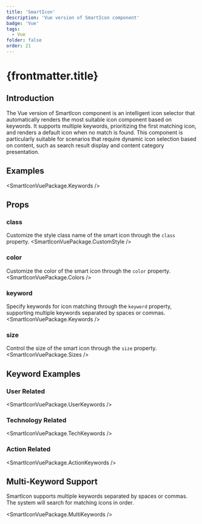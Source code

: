 ```yaml
---
title: 'SmartIcon'
description: 'Vue version of SmartIcon component'
badge: 'Vue'
tags:
  - Vue
folder: false
order: 21
---
```



# {frontmatter.title}

## Introduction

The Vue version of SmartIcon component is an intelligent icon selector that automatically renders the most suitable icon component based on keywords. It supports multiple keywords, prioritizing the first matching icon, and renders a default icon when no match is found. This component is particularly suitable for scenarios that require dynamic icon selection based on content, such as search result display and content category presentation.

## Examples

<SmartIconVuePackage.Keywords />

## Props

### class
Customize the style class name of the smart icon through the `class` property.
<SmartIconVuePackage.CustomStyle />

### color
Customize the color of the smart icon through the `color` property.
<SmartIconVuePackage.Colors />

### keyword
Specify keywords for icon matching through the `keyword` property, supporting multiple keywords separated by spaces or commas.
<SmartIconVuePackage.Keywords />

### size
Control the size of the smart icon through the `size` property.
<SmartIconVuePackage.Sizes />

## Keyword Examples

### User Related
<SmartIconVuePackage.UserKeywords />

### Technology Related
<SmartIconVuePackage.TechKeywords />

### Action Related
<SmartIconVuePackage.ActionKeywords />

## Multi-Keyword Support

SmartIcon supports multiple keywords separated by spaces or commas. The system will search for matching icons in order.

<SmartIconVuePackage.MultiKeywords /> 
